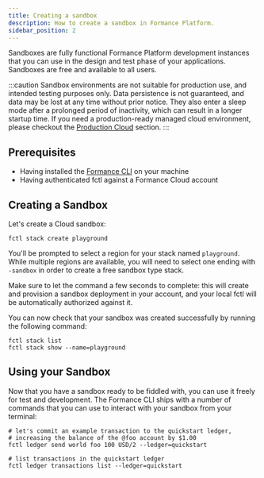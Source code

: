 ```yaml
---
title: Creating a sandbox
description: How to create a sandbox in Formance Platform.
sidebar_position: 2
---
```


Sandboxes are fully functional Formance Platform development instances that you can use in the design and test phase of your applications. Sandboxes are free and available to all users.

:::caution
Sandbox environments are not suitable for production use, and intended testing purposes only. Data persistence is not guaranteed, and data may be lost at any time without prior notice. They also enter a sleep mode after a prolonged period of inactivity, which can result in a longer startup time. If you need a production-ready managed cloud environment, please checkout the [Production Cloud](../deployment/introduction.mdx) section.
:::


## Prerequisites

* Having installed the [Formance CLI](./fctl-quick-start.mdx) on your machine
* Having authenticated fctl against a Formance Cloud account

## Creating a Sandbox

Let's create a Cloud sandbox:

```shell
fctl stack create playground
```

You'll be prompted to select a region for your stack named `playground`. While multiple regions are available, you will need to select one ending with `-sandbox` in order to create a free sandbox type stack.

Make sure to let the command a few seconds to complete: this will create and provision a sandbox deployment in your account, and your local fctl will be automatically authorized against it.

You can now check that your sandbox was created successfully by running the following command:

```shell
fctl stack list
fctl stack show --name=playground
```

## Using your Sandbox

Now that you have a sandbox ready to be fiddled with, you can use it freely for test and development. The Formance CLI ships with a number of commands that you can use to interact with your sandbox from your terminal:

```shell
# let's commit an example transaction to the quickstart ledger,
# increasing the balance of the @foo account by $1.00
fctl ledger send world foo 100 USD/2 --ledger=quickstart

# list transactions in the quickstart ledger
fctl ledger transactions list --ledger=quickstart
```

